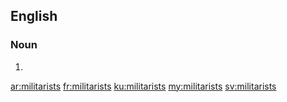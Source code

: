 ==English==

===Noun===
{{head|en|plural}}

# {{plural of|militarist|lang=en|nocat=1}}

[[ar:militarists]]
[[fr:militarists]]
[[ku:militarists]]
[[my:militarists]]
[[sv:militarists]]